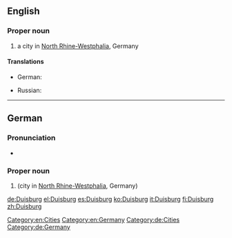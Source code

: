 ==English==
{{wikipedia}}

===Proper noun===
{{en-proper noun}}

# a city in [[North Rhine-Westphalia]], Germany

====Translations====
{{trans-top|a city in Germany}}
* German: {{t+|de|Duisburg|n}}
{{trans-mid}}
* Russian: {{t-|ru|Дуйсбург|m|tr=Dújsburg|sc=Cyrl}}
{{trans-bottom}}

[[Category:en:Cities]]
[[Category:en:Germany]]

----

==German==
{{wikipedia|lang=de}}

===Pronunciation===
* {{audio|De-Duisburg.ogg|Audio}}

===Proper noun===
{{de-proper noun|g=n}}

# {{l|en|Duisburg}} (city in [[North Rhine-Westphalia]], Germany)

[[Category:de:Cities]]
[[Category:de:Germany]]

[[de:Duisburg]]
[[el:Duisburg]]
[[es:Duisburg]]
[[ko:Duisburg]]
[[it:Duisburg]]
[[fi:Duisburg]]
[[zh:Duisburg]]